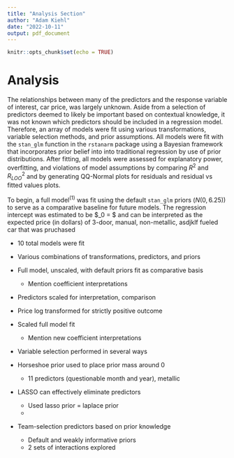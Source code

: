 ```yaml
---
title: "Analysis Section"
author: "Adam Kiehl"
date: "2022-10-11"
output: pdf_document
---
```


```r
knitr::opts_chunk$set(echo = TRUE)
```

# Analysis

The relationships between many of the predictors and the response variable of interest, car price, was largely unknown. Aside from a selection of predictors deemed to likely be important based on contextual knowledge, it was not known which predictors should be included in a regression model. Therefore, an array of models were fit using various transformations, variable selection methods, and prior assumptions. All models were fit with the `stan_glm` function in the `rstanarm` package using a Bayesian framework that incorporates prior belief into into traditional regression by use of prior distributions. After fitting, all models were assessed for explanatory power, overfitting, and violations of model assumptions by comparing $R^2$ and $R^2_{LOO}$ and by generating QQ-Normal plots for residuals and residual vs fitted values plots. 

To begin, a full model$^{(1)}$ was fit using the default `stan_glm` priors ($N(0, 6.25)$) to serve as a comparative baseline for future models. The regression intercept was estimated to be $\beta_0 = $ and can be interpreted as the expected price (in dollars) of 3-door, manual, non-metallic, asdjklf fueled car that was pruchased 



- 10 total models were fit
- Various combinations of transformations, predictors, and priors

- Full model, unscaled, with default priors fit as comparative basis
  - Mention coefficient interpretations
- Predictors scaled for interpretation, comparison
- Price log transformed for strictly positive outcome
- Scaled full model fit
  - Mention new coefficient interpretations

- Variable selection performed in several ways
- Horseshoe prior used to place prior mass around 0
  - 11 predictors (questionable month and year), metallic
- LASSO can effectively eliminate predictors
  - Used lasso prior = laplace prior
  - 
- Team-selection predictors based on prior knowledge
  - Default and weakly informative priors
  - 2 sets of interactions explored





